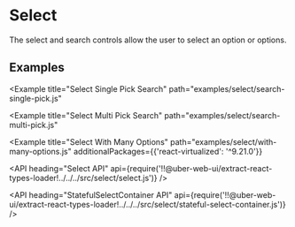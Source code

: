 <!--
Copyright (c) 2018 Uber Technologies, Inc.

This source code is licensed under the MIT license found in the
LICENSE file in the root directory of this source tree.
-->




# Select

The select and search controls allow the user to select an option or options.

## Examples

<Example title="Select Basic" path="examples/select/basic.js">
  <SelectBasic />
</Example>

<Example
  title="Select Single Pick Search"
  path="examples/select/search-single-pick.js"
>
  <SelectSinglePickSearch />
</Example>

<Example
  title="Select Multi Pick Search"
  path="examples/select/search-multi-pick.js"
>
  <SelectMultiPickSearch />
</Example>

<Example
  title="Select With Many Options"
  path="examples/select/with-many-options.js"
  additionalPackages={{'react-virtualized': '^9.21.0'}}
>
  <SelectWithManyOptions />
</Example>

<API
  heading="Select API"
  api={require('!!@uber-web-ui/extract-react-types-loader!../../../src/select/select.js')}
/>

<API
  heading="StatefulSelectContainer API"
  api={require('!!@uber-web-ui/extract-react-types-loader!../../../src/select/stateful-select-container.js')}
/>
